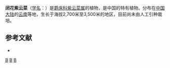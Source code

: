 {{Speciesbox 
| genus = Strobilanthes
| species = larium
| authority = Hand.-Mazz.
}}

'''闭花紫云菜'''（[[学名|学名]]：{{lang|la|''Strobilanthes larium''}}）是[[爵床科|爵床科]][[紫云菜属|紫云菜属]]的植物，是中国的特有植物。分布在[[中国大陆|中国大陆]]的[[云南|云南]]等地，生长于海拔2,700米至3,500米的地区，目前尚未由人工引种栽培。

== 参考文献 ==
<div class="references-small">
* {{cite web| url =http://www.bioinfo.cn/db05/KmzwSpecies.php?action=view&id=590| title =闭花紫云菜| work =《中国高等植物数据库全库》| publisher =中国科学院微生物研究所| author =昆明植物研究所| accessdate =2009-02-21| archive-date =2016-03-05| archive-url =https://web.archive.org/web/20160305013147/http://www.bioinfo.cn/db05/KmzwSpecies.php?action=view&id=590| dead-url =yes}}
</div>
{{Taxonbar|from=Q15225084}}

[[Category:马蓝属|B]]
[[Category:中國特有植物|B]]
[[Category:云南植物|B]]